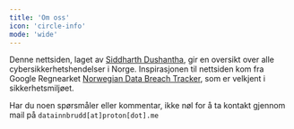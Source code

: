 ```yaml
---
title: 'Om oss'
icon: 'circle-info'
mode: 'wide'
---
```


Denne nettsiden, laget av [Siddharth Dushantha](https://sdushantha.github.io/), gir en oversikt over alle cybersikkerhetshendelser i Norge. Inspirasjonen til nettsiden kom fra Google Regnearket [Norwegian Data Breach Tracker](https://docs.google.com/spreadsheets/d/1n5gJkgPVoGnyeUZAlmQUzv1dKtlwsKgG_DaRktTSuEs), som er velkjent i sikkerhetsmiljøet.

Har du noen spørsmåler eller kommentar, ikke nøl for å ta kontakt gjennom mail på `datainnbrudd[at]proton[dot].me`

